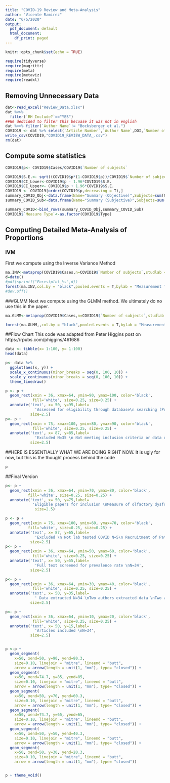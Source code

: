 ```yaml
---
title: "COVID-19 Review and Meta-Analysis"
author: "Vicente Ramirez"
date: "6/5/2020"
output:
  pdf_document: default
  html_document:
    df_print: paged
---
```


```r
knitr::opts_chunk$set(echo = TRUE)
```


```r
require(tidyverse)
require(magrittr)
require(meta)
require(metaviz)
require(readxl)
```

## Removing Unnecessary Data
```r
dat<-read_excel("Review_Data.xlsx")
dat %<>%
  filter(`RH Include?`=="YES")
##We dedcided to filter this becuase it was not in english
dat %<>% filter(`Author Name`!= "Bocksberger et al.")
COVID19 <- dat %>% select(`Article Number`,`Author Name`,DOI,`Number of subjects`,Cases,Type,Measured)
write_csv(COVID19,"COVID19_REVIEW_DATA_.csv")
rm(dat)
```

## Compute some statistics
```r
COVID19$p<- COVID19$Cases/COVID19$`Number of subjects`

COVID19$S.E.<- sqrt((COVID19$p*(1-COVID19$p))/COVID19$`Number of subjects`)
COVID19$CI_Lower<-COVID19$p - 1.96*COVID19$S.E.
COVID19$CI_Upper<- COVID19$p + 1.96*COVID19$S.E.
COVID19 <- COVID19[order(COVID19$p,decreasing = T),]
summary_COVID_Obj<-data.frame(Name="Summary (Objective)",Subjects=sum(COVID19[COVID19$Type=="Objective","Number of subjects"]),Cases=sum(COVID19[COVID19$Type=="Objective","Cases"]))
summary_COVID_Sub<-data.frame(Name="Summary (Subjective)",Subjects=sum(COVID19[COVID19$Type=="Subjective","Number of subjects"]),Cases=sum(COVID19[COVID19$Type=="Subjective","Cases"]))

summary_COVID<-bind_rows(summary_COVID_Obj,summary_COVID_Sub)
COVID19$`Measure Type`<-as.factor(COVID19$Type)
```

## Computing Detailed Meta-Analysis of Proportions

### IVM
First we compute using the Inverse Variance Method
```r
ma.INV<-metaprop(COVID19$Cases,n=COVID19$`Number of subjects`,studlab = COVID19$`Author Name`,byvar = COVID19$`Measure Type`,data=COVID19, method="Inverse",sm="PFT", method.ci = "WS")
d=date()
#pdf(sprintf("Forestplot_%s",d))
forest(ma.INV,col.by = "black",pooled.events = T,bylab = "Measurement Type")
#dev.off()
```

###GLMM
Next we compute using the GLMM method. We ultimately do no use this in the paper.
```r
ma.GLMM<-metaprop(COVID19$Cases,n=COVID19$`Number of subjects`,studlab = COVID19$`Author Name`,byvar = COVID19$`Measure Type`,data=COVID19, method.ci = "WS")

forest(ma.GLMM,,col.by = "black",pooled.events = T,bylab = "Measurement Type")
```


##Flow Chart
This code was adapted from Peter Higgins post on https://rpubs.com/phiggins/461686
```r
data <- tibble(x= 1:100, y= 1:100)
head(data)

p<- data %>% 
  ggplot(aes(x, y)) +
  scale_x_continuous(minor_breaks = seq(0, 100, 10)) +
  scale_y_continuous(minor_breaks = seq(0, 100, 10)) +
  theme_linedraw()

p <- p +
  geom_rect(xmin = 36, xmax=64, ymin=90, ymax=100, color='black',
            fill='white', size=0.25, size=0.25) +
  annotate('text', x= 50, y=95,label=
             'Assessed for eligibility through database\n searching (Pubmed, Medline, Google Scholar).\n Performed 5/15/2020 N=78',
           size=2.5)
p<- p +
  geom_rect(xmin = 75, xmax=100, ymin=80, ymax=90, color='black',
            fill='white', size=0.25, size=0.25) +
  annotate('text', x= 87, y=85,label=
             'Excluded N=35 \n Not meeting inclusion criteria or data unavailable \n Not written in the English language',
           size=2.5)
```
##HERE IS ESSENTIALLY WHAT WE ARE DOING RIGHT NOW.
It is ugly for now, but this is the thought process behind the code
```r
p
```

##Final Version
```r
p<- p +
  geom_rect(xmin = 36, xmax=64, ymin=70, ymax=80, color='black',
          fill='white', size=0.25, size=0.25) +
  annotate('text', x= 50, y=75,label=
            'Eligible papers for inclusion \nMeasure of olfactory dysfunction \nN=43',
             size=2.5)

p <- p +
  geom_rect(xmin = 75, xmax=100, ymin=60, ymax=70, color='black',
          fill='white', size=0.25, size=0.25) +
  annotate('text', x= 87, y=65,label=
             'Excluded \n Not lab tested COVID N=5\n Recruitment of Patients With Smell Loss N=3 \n Papers with Overlapping Samples N=1',
           size=2.5)
p<- p +
  geom_rect(xmin = 36, xmax=64, ymin=50, ymax=60, color='black',
            fill='white', size=0.25, size=0.25) +
  annotate('text', x= 50, y=55,label=
             'Full text screened for prevalence rate \nN=34',
           size=2.5)

p<- p +
  geom_rect(xmin = 36, xmax=64, ymin=30, ymax=40, color='black',
            fill='white', size=0.25, size=0.25) +
  annotate('text', x= 50, y=35,label=
             ' Data extracted N=34 \nTwo authors extracted data \nTwo authors confirmed data extracted',
           size=2.5)

p<- p +
  geom_rect(xmin = 36, xmax=64, ymin=10, ymax=20, color='black',
            fill='white', size=0.25, size=0.25) +
  annotate('text', x= 50, y=15,label=
             'Articles included \nN=34',
           size=2.5)


p <-p +
  geom_segment(
    x=50, xend=50, y=90, yend=80.3, 
    size=0.10, linejoin = "mitre", lineend = "butt",
    arrow = arrow(length = unit(1, "mm"), type= "closed")) +
  geom_segment(
    x=50, xend=74.7, y=85, yend=85, 
    size=0.10, linejoin = "mitre", lineend = "butt",
    arrow = arrow(length = unit(1, "mm"), type= "closed")) +
  geom_segment(
    x=50, xend=50, y=70, yend=60.3, 
    size=0.10, linejoin = "mitre", lineend = "butt",
    arrow = arrow(length = unit(1, "mm"), type= "closed")) +
  geom_segment(
    x=50, xend=74.7, y=65, yend=65, 
    size=0.10, linejoin = "mitre", lineend = "butt",
    arrow = arrow(length = unit(1, "mm"), type= "closed")) +
  geom_segment(
    x=50, xend=50, y=50, yend=40.3, 
    size=0.10, linejoin = "mitre", lineend = "butt",
    arrow = arrow(length = unit(1, "mm"), type= "closed")) +
  geom_segment(
    x=50, xend=50, y=30, yend=20.3, 
    size=0.10, linejoin = "mitre", lineend = "butt",
    arrow = arrow(length = unit(1, "mm"), type= "closed"))


p + theme_void()
```
